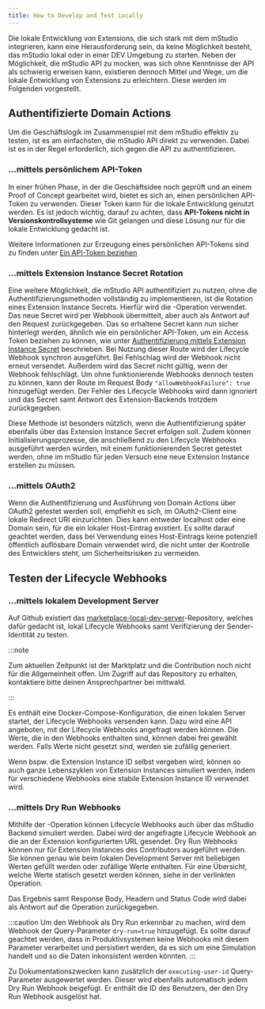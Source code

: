 ```yaml
---
title: How to Develop and Test Locally
---
```



Die lokale Entwicklung von Extensions, die sich stark mit dem mStudio integrieren, kann eine Herausforderung sein,
da keine Möglichkeit besteht, das mStudio lokal oder in einer DEV Umgebung zu starten.
Neben der Möglichkeit, die mStudio API zu mocken, was sich ohne Kenntnisse der API als schwierig erweisen kann,
existieren dennoch Mittel und Wege, um die lokale Entwicklung von Extensions zu erleichtern.
Diese werden im Folgenden vorgestellt.

## Authentifizierte Domain Actions

Um die Geschäftslogik im Zusammenspiel mit dem mStudio effektiv zu testen, ist es am einfachsten,
die mStudio API direkt zu verwenden.
Dabei ist es in der Regel erforderlich, sich gegen die API zu authentifizieren.

### ...mittels persönlichem API-Token

In einer frühen Phase, in der die Geschäftsidee noch geprüft und an einem Proof of Concept gearbeitet wird,
bietet es sich an, einen persönlichen API-Token zu verwenden.
Dieser Token kann für die lokale Entwicklung genutzt werden.
Es ist jedoch wichtig, darauf zu achten, dass **API-Tokens nicht in Versionskontrollsysteme** wie Git gelangen
und diese Lösung nur für die lokale Entwicklung gedacht ist.

Weitere Informationen zur Erzeugung eines persönlichen API-Tokens sind zu finden unter [Ein API-Token beziehen](../../../api/intro#obtain-an-api-token)

### ...mittels Extension Instance Secret Rotation

Eine weitere Möglichkeit, die mStudio API authentifiziert zu nutzen, ohne die Authentifizierungsmethoden vollständig zu implementieren,
ist die Rotation eines Extension Instance Secrets.
Hierfür wird die <OperationLink operation="contributor-rotate-secret-for-extension-instance" />-Operation verwendet.
Das neue Secret wird per Webhook übermittelt, aber auch als Antwort auf den Request zurückgegeben.
Das so erhaltene Secret kann nun sicher hinterlegt werden, ähnlich wie ein persönlicher API-Token,
um ein Access Token beziehen zu können, wie unter [Authentifizierung mittels Extension Instance Secret](../../reference/api#authentifizierung-mittels-extension-instance-secret) beschrieben.
Bei Nutzung dieser Route wird der Lifecycle Webhook synchron ausgeführt.
Bei Fehlschlag wird der Webhook nicht erneut versendet.
Außerdem wird das Secret nicht gültig, wenn der Webhook fehlschlägt.
Um ohne funktionierende Webhooks dennoch testen zu können, kann der Route im Request Body `"allowWebhookFailure": true` hinzugefügt werden.
Der Fehler des Lifecycle Webhooks wird dann ignoriert und das Secret samt Antwort des Extension-Backends trotzdem zurückgegeben.

Diese Methode ist besonders nützlich, wenn die Authentifizierung später ebenfalls über das Extension Instance Secret erfolgen soll.
Zudem können Initialisierungsprozesse, die anschließend zu den Lifecycle Webhooks ausgeführt werden würden,
mit einem funktionierenden Secret getestet werden, ohne im mStudio für jeden Versuch eine neue Extension Instance erstellen zu müssen.

### ...mittels OAuth2

Wenn die Authentifizierung und Ausführung von Domain Actions über OAuth2 getestet werden soll,
empfiehlt es sich, im OAuth2-Client eine lokale Redirect URI einzurichten.
Dies kann entweder localhost oder eine Domain sein, für die ein lokaler Host-Eintrag existiert.
Es sollte darauf geachtet werden, dass bei Verwendung eines Host-Eintrags keine potenziell öffentlich auflösbare Domain verwendet wird,
die nicht unter der Kontrolle des Entwicklers steht, um Sicherheitsrisiken zu vermeiden.

## Testen der Lifecycle Webhooks

### ...mittels lokalem Development Server

Auf Github existiert das [marketplace-local-dev-server](https://github.com/mittwald/marketplace-local-dev-server)-Repository,
welches dafür gedacht ist, lokal Lifecycle Webhooks samt Verifizierung der Sender-Identität zu testen.

:::note

Zum aktuellen Zeitpunkt ist der Marktplatz und die Contribution noch nicht für die Allgemeinheit offen.
Um Zugriff auf das Repository zu erhalten, kontaktiere bitte deinen Ansprechpartner bei mittwald.

:::

Es enthält eine Docker-Compose-Konfiguration, die einen lokalen Server startet, der Lifecycle Webhooks versenden kann.
Dazu wird eine API angeboten, mit der Lifecycle Webhooks angefragt werden können.
Die Werte, die in den Webhooks enthalten sind, können dabei frei gewählt werden.
Falls Werte nicht gesetzt sind, werden sie zufällig generiert.

Wenn bspw. die Extension Instance ID selbst vergeben wird, können so auch ganze Lebenszyklen von Extension Instances simuliert werden,
indem für verschiedene Webhooks eine stabile Extension Instance ID verwendet wird.

### ...mittels Dry Run Webhooks

Mithilfe der <OperationLink operation="extension-dry-run-webhook" />-Operation können Lifecycle Webhooks auch über das mStudio Backend simuliert werden.
Dabei wird der angefragte Lifecycle Webhook an die an der Extension konfigurierten URL gesendet.
Dry Run Webhooks können nur für Extension Instances des Contributors ausgeführt werden.
Sie können genau wie beim lokalen Development Server mit beliebigen Werten gefüllt werden oder zufällige Werte enthalten.
Für eine Übersicht, welche Werte statisch gesetzt werden können, siehe in der verlinkten Operation.

Das Ergebnis samt Response Body, Headern und Status Code wird dabei als Antwort auf die Operation zurückgegeben.

:::caution
Um den Webhook als Dry Run erkennbar zu machen, wird dem Webhook der Query-Parameter `dry-run=true` hinzugefügt.
Es sollte darauf geachtet werden, dass in Produktivsystemen keine Webhooks mit diesem Parameter verarbeitet und persistiert werden,
da es sich um eine Simulation handelt und so die Daten inkonsistent werden könnten.
:::

Zu Dokumentationszwecken kann zusätzlich der `executing-user-id` Query-Parameter ausgewertet werden.
Dieser wird ebenfalls automatisch jedem Dry Run Webhook beigefügt.
Er enthält die ID des Benutzers, der den Dry Run Webhook ausgelöst hat.
